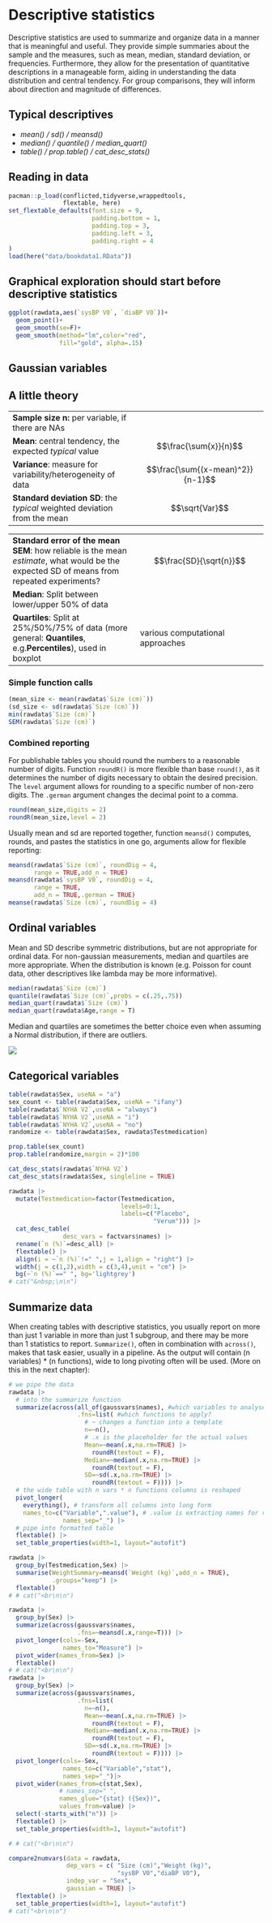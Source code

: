 # Descriptive statistics

Descriptive statistics are used to summarize and organize data in a manner that is meaningful and useful. They provide simple summaries about the sample and the measures, such as mean, median, standard deviation, or frequencies. Furthermore, they allow for the presentation of quantitative descriptions in a manageable form, aiding in understanding the data distribution and central tendency. For group comparisons, they will inform about direction and magnitude of differences.

## Typical descriptives

-   *mean() / sd() / meansd()*
-   *median() / quantile() / median_quart()*
-   *table() / prop.table() / cat_desc_stats()*

## Reading in data

```r
pacman::p_load(conflicted,tidyverse,wrappedtools,
               flextable, here)
set_flextable_defaults(font.size = 9, 
                       padding.bottom = 1, 
                       padding.top = 3,
                       padding.left = 3,
                       padding.right = 4
)
load(here("data/bookdata1.RData"))
```

## Graphical exploration should start before descriptive statistics

```r
ggplot(rawdata,aes(`sysBP V0`, `diaBP V0`))+
  geom_point()+
  geom_smooth(se=F)+
  geom_smooth(method="lm",color="red", 
              fill="gold", alpha=.15) 
```

## Gaussian variables


## A little theory

|  |  |
|------------------------------------|------------------------------------|
| **Sample size n:** per variable, if there are NAs |  |
| **Mean**: central tendency, the expected *typical* value | $$\frac{\sum{x}}{n}$$ |
| **Variance**: measure for variability/heterogeneity of data | $$\frac{\sum{(x-mean)^2}}{n-1}$$ |
| **Standard deviation SD**: the *typical* weighted deviation from the mean | $$\sqrt{Var}$$ |

 

|  |  |
|------------------------------------|------------------------------------|
| **Standard error of the mean SEM**: how reliable is the mean *estimate*, what would be the expected SD of means from repeated experiments? | $$\frac{SD}{\sqrt{n}}$$ |
| **Median**: Split between lower/upper 50% of data |  |
| **Quartiles**: Split at 25%/50%/75% of data (more general: **Quantiles**, e.g.**Percentiles**), used in boxplot | various computational approaches |


### Simple function calls

```r
(mean_size <- mean(rawdata$`Size (cm)`))
(sd_size <- sd(rawdata$`Size (cm)`))
min(rawdata$`Size (cm)`)
SEM(rawdata$`Size (cm)`)
```

### Combined reporting

For publishable tables you should round the numbers to a reasonable number of digits. Function `roundR()` is more flexible than base `round()`, as it determines the number of digits necessary to obtain the desired precision. The `level` argument allows for rounding to a specific number of non-zero digits. The `.german` argument changes the decimal point to a comma.

```r
round(mean_size,digits = 2)
roundR(mean_size,level = 2)
```

Usually mean and sd are reported together, function `meansd()` computes, rounds, and pastes the statistics in one go, arguments allow for flexible reporting:

```r
meansd(rawdata$`Size (cm)`, roundDig = 4,
       range = TRUE,add_n = TRUE)
meansd(rawdata$`sysBP V0`, roundDig = 4,
       range = TRUE,
       add_n = TRUE,.german = TRUE)
meanse(rawdata$`Size (cm)`, roundDig = 4)
```

\newpage

## Ordinal variables
Mean and SD describe symmetric distributions, but are not appropriate for ordinal data. For non-gaussian measurements, median and quartiles are more appropriate. When the distribution is known (e.g. Poisson for count data, other descriptives like lambda may be more informative).

```r
median(rawdata$`Size (cm)`)
quantile(rawdata$`Size (cm)`,probs = c(.25,.75))
median_quart(rawdata$`Size (cm)`)
median_quart(rawdata$Age,range = T)
```

Median and quartiles are sometimes the better choice even when assuming a Normal distribution, if there are outliers.

![](../Graphs/MeanMedian.jpg){fig-align="center"}

\newpage

## Categorical variables

```r
table(rawdata$Sex, useNA = "a")
sex_count <- table(rawdata$Sex, useNA = "ifany")
table(rawdata$`NYHA V2`,useNA = "always")
table(rawdata$`NYHA V2`,useNA = "i")
table(rawdata$`NYHA V2`,useNA = "no")
randomize <- table(rawdata$Sex, rawdata$Testmedication)

prop.table(sex_count)
prop.table(randomize,margin = 2)*100

cat_desc_stats(rawdata$`NYHA V2`) 
cat_desc_stats(rawdata$Sex, singleline = TRUE)

rawdata |> 
  mutate(Testmedication=factor(Testmedication,
                               levels=0:1,
                               labels=c("Placebo",
                                        "Verum"))) |>
  cat_desc_table(
               desc_vars = factvars$names) |> 
  rename(`n (%)`=desc_all) |> 
  flextable() |> 
  align(i = ~`n (%)`!=" ",j = 1,align = "right") |> 
  width(j = c(1,2),width = c(3,4),unit = "cm") |> 
  bg(~`n (%)`==" ", bg='lightgrey')
# cat("&nbsp;\n\n")
```

## Summarize data

When creating tables with descriptive statistics, you usually report on more than just 1 variable in more than just 1 subgroup, and there may be more than 1 statistics to report. `Summarize()`, often in combination with `across()`, makes that task easier, usually in a pipeline. As the output will contain (n variables) * (n functions), wide to long pivoting often will be used. (More on this in the next chapter):

```r
# we pipe the data
rawdata |> 
  # into the summarize function
  summarize(across(all_of(gaussvars$names), #which variables to analyse?
                   .fns=list( #which functions to apply?
                     # ~ changes a function into a template
                     n=~n(),
                     # .x is the placeholder for the actual values
                     Mean=~mean(.x,na.rm=TRUE) |> 
                       roundR(textout = F),
                     Median=~median(.x,na.rm=TRUE) |> 
                       roundR(textout = F),
                     SD=~sd(.x,na.rm=TRUE) |> 
                       roundR(textout = F)))) |> 
  # the wide table with n vars * n functions columns is reshaped
  pivot_longer(
    everything(), # transform all columns into long form
    names_to=c("Variable",".value"), # .value is extracting names for values
               names_sep="_") |> 
  # pipe into formatted table
  flextable() |> 
  set_table_properties(width=1, layout="autofit") 
```

```r
rawdata |> 
  group_by(Testmedication,Sex) |> 
  summarise(WeightSummary=meansd(`Weight (kg)`,add_n = TRUE),
            .groups="keep") |> 
  flextable()
# # cat("<br\n\n")

rawdata |> 
  group_by(Sex) |> 
  summarize(across(gaussvars$names,
                   .fns=~meansd(.x,range=T))) |> 
  pivot_longer(cols=-Sex,
               names_to="Measure") |> 
  pivot_wider(names_from=Sex) |> 
  flextable()
# # cat("<br\n\n")
rawdata |> 
  group_by(Sex) |> 
  summarize(across(gaussvars$names,
                   .fns=list(
                     n=~n(),
                     Mean=~mean(.x,na.rm=TRUE) |> 
                       roundR(textout = F),
                     Median=~median(.x,na.rm=TRUE) |> 
                       roundR(textout = F),
                     SD=~sd(.x,na.rm=TRUE) |> 
                       roundR(textout = F)))) |> 
  pivot_longer(cols=-Sex,
               names_to=c("Variable","stat"),
               names_sep="_")|> 
  pivot_wider(names_from=c(stat,Sex),
              # names_sep=" ",
              names_glue="{stat} ({Sex})",
              values_from=value) |> 
  select(-starts_with("n")) |>
  flextable() |> 
  set_table_properties(width=1, layout="autofit") 

# # cat("<br\n\n")

compare2numvars(data = rawdata,
                dep_vars = c( "Size (cm)","Weight (kg)",
                              "sysBP V0","diaBP V0"),
                indep_var = "Sex",
                gaussian = TRUE) |> 
  flextable() |> 
  set_table_properties(width=1, layout="autofit")
# cat("<br\n\n")
```
